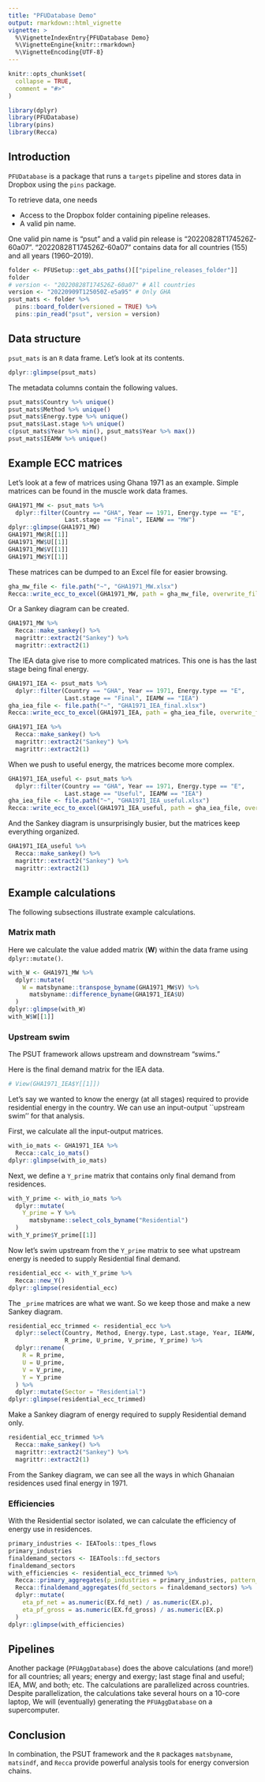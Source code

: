 ```yaml
---
title: "PFUDatabase Demo"
output: rmarkdown::html_vignette
vignette: >
  %\VignetteIndexEntry{PFUDatabase Demo}
  %\VignetteEngine{knitr::rmarkdown}
  %\VignetteEncoding{UTF-8}
---
```


```r
knitr::opts_chunk$set(
  collapse = TRUE,
  comment = "#>"
)
```

```r
library(dplyr)
library(PFUDatabase)
library(pins)
library(Recca)
```


## Introduction

`PFUDatabase` is a package that runs a `targets` pipeline
and stores data in Dropbox using the `pins` package.

To retrieve data, one needs

* Access to the Dropbox folder containing pipeline releases.
* A valid pin name.

One valid pin name is "psut" and a valid pin release is "20220828T174526Z-60a07".
"20220828T174526Z-60a07" contains data for all countries (155) and all years (1960--2019).

```r
folder <- PFUSetup::get_abs_paths()[["pipeline_releases_folder"]]
folder
# version <- "20220828T174526Z-60a07" # All countries
version <- "20220909T125050Z-e5a95" # Only GHA
psut_mats <- folder %>% 
  pins::board_folder(versioned = TRUE) %>% 
  pins::pin_read("psut", version = version)
```


## Data structure

`psut_mats` is an `R` data frame. 
Let's look at its contents.

```r
dplyr::glimpse(psut_mats)
```

The metadata columns contain the following values.

```r
psut_mats$Country %>% unique()
psut_mats$Method %>% unique()
psut_mats$Energy.type %>% unique()
psut_mats$Last.stage %>% unique()
c(psut_mats$Year %>% min(), psut_mats$Year %>% max())
psut_mats$IEAMW %>% unique()
```


## Example ECC matrices

Let's look at a few of matrices using Ghana 1971 as an example.
Simple matrices can be found in the muscle work data frames.

```r
GHA1971_MW <- psut_mats %>% 
  dplyr::filter(Country == "GHA", Year == 1971, Energy.type == "E", 
                Last.stage == "Final", IEAMW == "MW")
dplyr::glimpse(GHA1971_MW)
GHA1971_MW$R[[1]]
GHA1971_MW$U[[1]]
GHA1971_MW$V[[1]]
GHA1971_MW$Y[[1]]
```

These matrices can be dumped to an Excel file for easier browsing.

```r
gha_mw_file <- file.path("~", "GHA1971_MW.xlsx")
Recca::write_ecc_to_excel(GHA1971_MW, path = gha_mw_file, overwrite_file = TRUE)
```

Or a Sankey diagram can be created.

```r
GHA1971_MW %>% 
  Recca::make_sankey() %>% 
  magrittr::extract2("Sankey") %>% 
  magrittr::extract2(1)
```

The IEA data give rise to more complicated matrices.
This one is has the last stage being final energy.

```r
GHA1971_IEA <- psut_mats %>% 
  dplyr::filter(Country == "GHA", Year == 1971, Energy.type == "E", 
                Last.stage == "Final", IEAMW == "IEA")
gha_iea_file <- file.path("~", "GHA1971_IEA_final.xlsx")
Recca::write_ecc_to_excel(GHA1971_IEA, path = gha_iea_file, overwrite_file = TRUE)
```


```r
GHA1971_IEA %>% 
  Recca::make_sankey() %>% 
  magrittr::extract2("Sankey") %>% 
  magrittr::extract2(1)
```

When we push to useful energy, the matrices become more complex.

```r
GHA1971_IEA_useful <- psut_mats %>% 
  dplyr::filter(Country == "GHA", Year == 1971, Energy.type == "E", 
                Last.stage == "Useful", IEAMW == "IEA")
gha_iea_file <- file.path("~", "GHA1971_IEA_useful.xlsx")
Recca::write_ecc_to_excel(GHA1971_IEA_useful, path = gha_iea_file, overwrite_file = TRUE)
```

And the Sankey diagram is unsurprisingly busier,
but the matrices keep everything organized.

```r
GHA1971_IEA_useful %>% 
  Recca::make_sankey() %>% 
  magrittr::extract2("Sankey") %>% 
  magrittr::extract2(1)
```


## Example calculations

The following subsections illustrate example calculations.


### Matrix math

Here we calculate the value added matrix (**W**)
within the data frame using `dplyr::mutate()`.

```r
with_W <- GHA1971_MW %>% 
  dplyr::mutate(
    W = matsbyname::transpose_byname(GHA1971_MW$V) %>%
      matsbyname::difference_byname(GHA1971_IEA$U)
  )
dplyr::glimpse(with_W)
with_W$W[[1]]
```


### Upstream swim

The PSUT framework allows upstream and downstream "swims."

Here is the final demand matrix for the IEA data.

```r
# View(GHA1971_IEA$Y[[1]])
```

Let's say we wanted to know the energy (at all stages)
required to provide residential energy in the country.
We can use an input-output ``upstream swim'' for that analysis.

First, we calculate all the input-output matrices.

```r
with_io_mats <- GHA1971_IEA %>% 
  Recca::calc_io_mats()
dplyr::glimpse(with_io_mats)
```

Next, we define a `Y_prime` matrix that contains only final demand from residences.

```r
with_Y_prime <- with_io_mats %>% 
  dplyr::mutate(
    Y_prime = Y %>% 
      matsbyname::select_cols_byname("Residential")
  )
with_Y_prime$Y_prime[[1]]
```

Now let's swim upstream from the `Y_prime` matrix to see what upstream energy 
is needed to supply Residential final demand.

```r
residential_ecc <- with_Y_prime %>% 
  Recca::new_Y()
dplyr::glimpse(residential_ecc)
```

The `_prime` matrices are what we want.
So we keep those and make a new Sankey diagram.

```r
residential_ecc_trimmed <- residential_ecc %>% 
  dplyr::select(Country, Method, Energy.type, Last.stage, Year, IEAMW,
                R_prime, U_prime, V_prime, Y_prime) %>% 
  dplyr::rename(
    R = R_prime, 
    U = U_prime, 
    V = V_prime, 
    Y = Y_prime
  ) %>% 
  dplyr::mutate(Sector = "Residential")
dplyr::glimpse(residential_ecc_trimmed)
```

Make a Sankey diagram of energy required to supply Residential demand only.

```r
residential_ecc_trimmed %>% 
  Recca::make_sankey() %>% 
  magrittr::extract2("Sankey") %>% 
  magrittr::extract2(1)
```

From the Sankey diagram, we can see all the ways in which Ghanaian residences used final energy in 1971.


### Efficiencies

With the Residential sector isolated, we can calculate the efficiency of energy use in residences.

```r
primary_industries <- IEATools::tpes_flows
primary_industries
finaldemand_sectors <- IEATools::fd_sectors
finaldemand_sectors
with_efficiencies <- residential_ecc_trimmed %>% 
  Recca::primary_aggregates(p_industries = primary_industries, pattern_type = "leading") %>% 
  Recca::finaldemand_aggregates(fd_sectors = finaldemand_sectors) %>%
  dplyr::mutate(
    eta_pf_net = as.numeric(EX.fd_net) / as.numeric(EX.p),
    eta_pf_gross = as.numeric(EX.fd_gross) / as.numeric(EX.p)
  )
dplyr::glimpse(with_efficiencies)
```


## Pipelines

Another package (`PFUAggDatabase`) 
does the above calculations (and more!) for
all countries; 
all years;
energy and exergy;
last stage final and useful;
IEA, MW, and both;
etc.
The calculations are parallelized across countries.
Despite parallelization, the calculations take several hours on a 10-core laptop, 
We will (eventually) generating the `PFUAggDatabase` on a supercomputer.


## Conclusion

In combination, the PSUT framework and the `R` packages
`matsbyname`, `matsindf`, and `Recca`
provide powerful analysis tools for energy conversion chains.